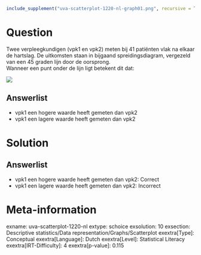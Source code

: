 ```r
include_supplement("uva-scatterplot-1220-nl-graph01.png", recursive = TRUE)
```

Question
========

Twee verpleegkundigen (vpk1 en vpk2) meten bij 41 patiënten vlak na
elkaar de hartslag. De uitkomsten staan in bijgaand spreidingsdiagram,
vergezeld van een 45 graden lijn door de oorsprong.\
Wanneer een punt onder de lijn ligt betekent dit dat:

![](uva-scatterplot-1220-nl-graph01.png)

Answerlist
----------

* vpk1 een hogere waarde heeft gemeten dan vpk2
* vpk1 een lagere waarde heeft gemeten dan vpk2

Solution
========

Answerlist
----------

* vpk1 een hogere waarde heeft gemeten dan vpk2: Correct
* vpk1 een lagere waarde heeft gemeten dan vpk2: Incorrect

Meta-information
================
exname: uva-scatterplot-1220-nl
extype: schoice
exsolution: 10
exsection: Descriptive statistics/Data representation/Graphs/Scatterplot
exextra[Type]: Conceptual
exextra[Language]: Dutch
exextra[Level]: Statistical Literacy
exextra[IRT-Difficulty]: 4
exextra[p-value]: 0.115
